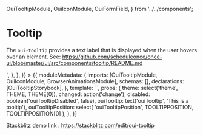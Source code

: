   OuiTooltipModule,
  OuiIconModule,
  OuiFormField,
} from '../../components';

<Meta title="Tooltip" />

# Tooltip

The `oui-tooltip` provides a text label that is displayed when the user hovers over an element. See: https://github.com/scheduleonce/once-ui/blob/master/ui/src/components/tooltip/README.md

<Canvas>
  <Story
    name="Regular"
    parameters={{
      docs: {
        source: {
          code: `<oui-icon svgIcon="help-library" ouiTooltip="This is a tooltip" color="primary"></oui-icon>`,
        },
      },
    }}
  >
    {{
      moduleMetadata: {
        imports: [OuiTooltipModule, OuiIconModule, BrowserAnimationsModule],
        schemas: [],
        declarations: [OuiTooltipStorybook],
      },
      template: `<oui-tooltip-storybook [disabled]="disabled" ngClass={{theme}}
    [_ouiTooltip]="ouiTooltip"
    [_ouiTooltipPosition]="ouiTooltipPosition"></oui-tooltip-storybook>`,
      props: {
        theme: select('theme', THEME, THEME[0]),
        changed: action('change'),
        disabled: boolean('ouiTooltipDisabled', false),
        ouiTooltip: text('ouiTooltip', 'This is a tooltip'),
        ouiTooltipPosition: select(
          'ouiTooltipPosition',
          TOOLTIPPOSITION,
          TOOLTIPPOSITION[0]
        ),
      },
    }}
  </Story>
</Canvas>

Stackblitz demo link : https://stackblitz.com/edit/oui-tooltip

<ArgsTable of={OuiTooltipModule} />
